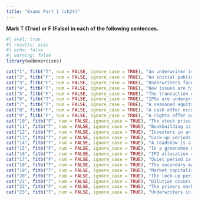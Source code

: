 ```yaml
---
title: "Exams Part 1 (ch24)"
---
```



**Mark T (True) or F (False) in each of the following sentences.**

::: {.webex-check .webex-box}

```r
#| eval: true
#| results: asis
#| echo: false
#| warning: false
library(webexercises)

cat("1", fitb("T", num = FALSE, ignore_case = TRUE), "An underwriter is an investment bank that manages the IPO process and helps the company sell its stock.", "\n\n")
cat("2", fitb("F", num = FALSE, ignore_case = TRUE), "An initial public offering (IPO) is not necessarily the first time a company sells its stock to the public.", "\n\n")
cat("3", fitb("F", num = FALSE, ignore_case = TRUE), "Underwriters face no risk during an IPO, so that a greenshoe provision is usually not necessary.", "\n\n")
cat("4", fitb("T", num = FALSE, ignore_case = TRUE), "New issues are highly cyclical.", "\n\n")
cat("5", fitb("F", num = FALSE, ignore_case = TRUE), "The transaction costs of an IPO are usually low.", "\n\n")
cat("6", fitb("T", num = FALSE, ignore_case = TRUE), "IPOs are underpriced on average.", "\n\n")
cat("7", fitb("T", num = FALSE, ignore_case = TRUE), "A seasoned equity offering (SEO) is the sale of stock by a company that is already publicly traded.", "\n\n")
cat("8", fitb("F", num = FALSE, ignore_case = TRUE), "A cash offer occurs when new shares are offered only to existing shareholders.", "\n\n")
cat("9", fitb("F", num = FALSE, ignore_case = TRUE), "A rights offer occurs when new shares are sold to investors at large.", "\n\n")
cat("10", fitb("F", num = FALSE, ignore_case = TRUE), "The stock price reaction to an SEO is positive on average.", "\n\n")
cat("11", fitb("T", num = FALSE, ignore_case = TRUE), "Bookbuilding is a common method used by underwriters to determine the IPO price.", "\n\n")
cat("12", fitb("F", num = FALSE, ignore_case = TRUE), "Investors in an IPO are guaranteed to receive shares at the offering price.", "\n\n")
cat("13", fitb("T", num = FALSE, ignore_case = TRUE), "Lock-up periods restrict company insiders from selling their shares immediately after an IPO.", "\n\n")
cat("14", fitb("T", num = FALSE, ignore_case = TRUE), "A roadshow is a series of presentations made by company executives to potential investors.", "\n\n")
cat("15", fitb("F", num = FALSE, ignore_case = TRUE), "In a greenshoe option, underwriters buy shares back from the market to stabilize the stock price.", "\n\n")
cat("16", fitb("T", num = FALSE, ignore_case = TRUE), "IPO allocation refers to the process of distributing shares to various investors.", "\n\n")
cat("17", fitb("F", num = FALSE, ignore_case = TRUE), "Quiet period is a term used to describe the period after an IPO when company executives cannot communicate with the public.", "\n\n")
cat("18", fitb("T", num = FALSE, ignore_case = TRUE), "The secondary market involves the trading of existing shares among investors.", "\n\n")
cat("19", fitb("T", num = FALSE, ignore_case = TRUE), "Market capitalization is a measure of a company's value, calculated by multiplying its stock price by the number of outstanding shares.", "\n\n")
cat("20", fitb("F", num = FALSE, ignore_case = TRUE), "The lock-up period for insiders typically lasts for a short duration, usually a week.", "\n\n")
cat("21", fitb("T", num = FALSE, ignore_case = TRUE), "Dilution occurs when a company issues additional shares, reducing the ownership percentage of existing shareholders.", "\n\n")
cat("22", fitb("F", num = FALSE, ignore_case = TRUE), "The primary market involves the buying and selling of existing shares among investors.", "\n\n")
cat("23", fitb("T", num = FALSE, ignore_case = TRUE), "Underwriters in an IPO often form a syndicate to share the responsibility of selling the new issue.", "\n\n")

```

:::
